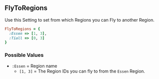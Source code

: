 ## FlyToRegions

Use this Setting to set from which Regions you can Fly to another Region.

```ruby 
FlyToRegions = {
  :Essen => [1, 3],
  :Tiall => [0, 3]
}
```

### Possible Values

- `:Essen` = Region name
  - `[1, 3]` = The Region IDs you can fly to from the `Essen` Region. 